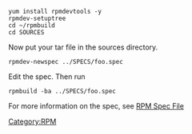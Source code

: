  yum install rpmdevtools -y
 rpmdev-setuptree
 cd ~/rpmbuild
 cd SOURCES

Now put your tar file in the sources directory.

 rpmdev-newspec ../SPECS/foo.spec

Edit the spec. Then run

 rpmbuild -ba ../SPECS/foo.spec

For more information on the spec, see [[RPM Spec File]]

[[Category:RPM]]